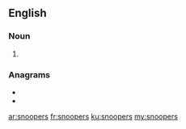 ==English==

===Noun===
{{head|en|noun plural form}}

# {{plural of|snooper|lang=en}}

===Anagrams===
* {{l|en|poorness}}
* {{l|en|spooners}}

[[ar:snoopers]]
[[fr:snoopers]]
[[ku:snoopers]]
[[my:snoopers]]